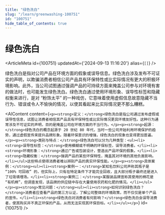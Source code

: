 ```yaml
---
title: "绿色洗白"
slug: "/learn/greenwashing-100751"
id: "100751"
hide_table_of_contents: true
---
```



# 绿色洗白

<ArticleMeta id={100751} updatedAt={'2024-09-13 11:16:20'} alias={`[]`} />
<div className='border-solid border-b border-t-0 my-4 border-[var(--ifm-color-gray-300)]' />

绿色洗白是指对公司产品在环境方面的假象或误导信息。绿色洗白涉及发布不可证实的声明，以欺骗消费者相信公司产品具有环保特性或比实际情况有更大的积极环境影响。此外，当公司试图通过强调产品的可持续方面来掩盖公司参与对环境有害的做法时，也可能发生绿色洗白。绿色洗白通过使用环境形象、误导性标签和隐藏权衡来进行，是对 “粉饰太平” 的一种戏仿，它意味着使用虚假信息故意隐藏不当行为、错误或令人不愉快的情况，以使其看起来比实际情况更不那么糟糕。

<AIContent content={`<p><strong>定义：</strong>绿色洗白是指公司通过发布虚假或误导性信息，试图让消费者相信其产品具有环保特性或比实际情况更具环境友好性。这种行为通常涉及不可证实的声明，目的是掩盖公司在环境方面的不当行为。</p><p><strong>起源：</strong>绿色洗白的概念起源于 20 世纪 80 年代，当时一些公司开始利用环境保护的趋势，通过虚假宣传来提升品牌形象。随着环保意识的增强，绿色洗白的现象也变得更加普遍。</p><p><strong>类别与特点：</strong>绿色洗白可以分为几种类型：<ul><li><strong>误导性标签：</strong>使用模糊或不明确的环保标签，误导消费者。</li><li><strong>环境形象：</strong>通过广告或包装设计，营造出产品环保的假象。</li><li><strong>隐藏权衡：</strong>强调产品的某些环保特性，掩盖其对环境的其他负面影响。</li></ul>这些特点使得消费者难以辨别产品的真实环保性能。</p><p><strong>具体案例：</strong><ul><li><strong>案例一：</strong>某知名饮料公司声称其瓶子是 “100% 可回收” 的，但实际上，只有在特定条件下才能完全回收，且大部分瓶子最终还是进入了垃圾填埋场。</li><li><strong>案例二：</strong>某服装品牌宣称其使用的棉花是 “有机棉”，但调查发现，该品牌的供应链中存在大量使用农药和化肥的情况。</li></ul></p><p><strong>常见问题：</strong><ul><li><strong>如何识别绿色洗白？</strong>消费者应查看产品的第三方认证，了解公司整体的环境政策，而不仅仅是单个产品的宣传。</li><li><strong>绿色洗白对消费者有何影响？</strong>绿色洗白会误导消费者，使其购买并不真正环保的产品，从而无法实现其环保目标。</li></ul></p>`} id={100751} />
